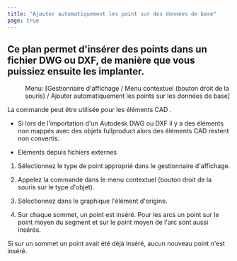 ```yaml
---
title: "Ajouter automatiquement les point sur des données de base"
page: true
---
```

## Ce plan permet d&#39;ins&#233;rer des points dans un fichier DWG ou DXF, de mani&#232;re que vous puissiez ensuite les implanter. 

 <Menu> Menu: [Gestionnaire d'affichage / Menu contextuel (bouton droit de la souris) / Ajouter automatiquement les points sur les données de base] </Menu> 

La commande peut &#234;tre utilis&#233;e pour les  <Bold> &#233;l&#233;ments CAD </Bold> .

- Si lors de l&#39;importation d&#39;un Autodesk DWG ou DXF il y a des &#233;l&#233;ments non mapp&#233;s avec des objets <Placeholder>fullproduct</Placeholder>  alors des &#233;l&#233;ments CAD restent non convertis.


<GeoMapper>

- <Bold> El&#233;ments depuis fichiers externes </Bold> 

</GeoMapper>




1. S&#233;lectionnez le type de point appropri&#233; dans le gestionnaire d&#39;affichage.

2. Appelez la commande dans le menu contextuel (bouton droit de la souris sur le type d&#39;objet).

3. S&#233;lectionnez dans le graphique l&#39;&#233;l&#233;ment d&#39;origine. 

4. Sur chaque sommet, un point est ins&#233;r&#233;. Pour les arcs un point sur le point moyen du segment et sur le point moyen de l&#39;arc sont aussi ins&#233;r&#233;s.




<Success>
Si sur un sommet un point avait &#233;t&#233; d&#233;j&#224; ins&#233;r&#233;, aucun nouveau point n&#39;est ins&#233;r&#233;.
</Success>
